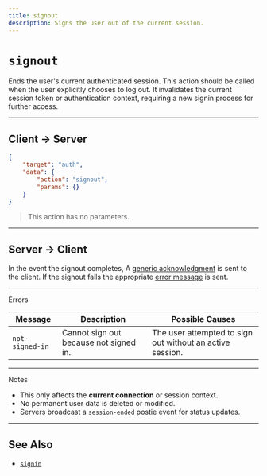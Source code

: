 ```yaml
---
title: signout
description: Signs the user out of the current session.
---
```


# `signout`

Ends the user's current authenticated session. This action should be called when the user explicitly chooses to log out. It invalidates the current session token or authentication context, requiring a new signin process for further access.

---

## Client → Server

```json Example
{
    "target": "auth",
    "data": {
        "action": "signout",
        "params": {}
    }
}
```

> This action has no parameters.

---

## Server → Client

In the event the signout completes, A [generic acknowledgment](/protocol/targets/generic-ack.mdx) is sent to the client.
If the signout fails the appropriate [error message](/protocol/targets/error.mdx) is sent.


---

<Danger>Errors</Danger>

| Message         | Description                            | Possible Causes                                           |
|-----------------|----------------------------------------|-----------------------------------------------------------|
| `not-signed-in` | Cannot sign out because not signed in. | The user attempted to sign out without an active session. |

---

<Note>Notes</Note>
- This only affects the **current connection** or session context.
- No permanent user data is deleted or modified.
- Servers broadcast a `session-ended` postie event for status updates.

---

## See Also

- [`signin`](/protocol/targets/auth/signin.mdx)
